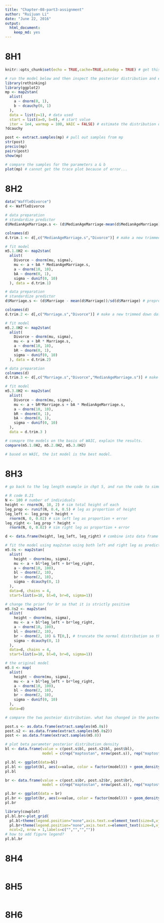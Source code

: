 ```yaml
---
title: "Chapter-08-part3-assignment"
author: "Ruijuan Li"
date: "June 22, 2016"
output: 
  html_document: 
    keep_md: yes
---
```

# 8H1
```r
knitr::opts_chunk$set(echo = TRUE,cache=TRUE,autodep = TRUE) # get this from Julin
```

```r
# run the model below and then inspect the posterior distribution and explain what it is accomplishing. 
library(rethinking)
library(ggplot2)
mp <- map2stan(
  alist(
    a ~ dnorm(0, 1), 
    b ~ dcauchy(0, 1) 
  ), 
  data = list(y=1), # data used 
  start = list(a=0, b=0), # start value 
  iter = 1e4, warmup = 100, WAIC = FALSE) # estimate the distribution of a and b using dnorm & dcauchy??? no corrleation between a & b...  
?dcauchy

post <- extract.samples(mp) # pull out samples from mp 
str(post) 
precis(mp)
pairs(post)
show(mp)

# compare the samples for the parameters a & b
plot(mp) # cannot get the trace plot because of error... 
```

# 8H2
```r
 
data("WaffleDivorce")
d <- WaffleDivorce

# data preparation 
# standardize predictor
d$MedianAgeMarriage.s <- (d$MedianAgeMarriage-mean(d$MedianAgeMarriage))/sd(d$MedianAgeMarriage) # preprocess all variable transformation 

colnames(d)
d.trim.1 <- d[,c("MedianAgeMarriage.s","Divorce")] # make a new trimmed down data frame that contains only the variable to use to fit the model 

# fit model
m5.1.8H2 <- map2stan(
  alist(
    Divorce ~ dnorm(mu, sigma),
    mu <- a + bA * MedianAgeMarriage.s,
    a ~ dnorm(10, 10),
    bA ~ dnorm(0, 1),
    sigma ~ dunif(0, 10)
  ), data = d.trim.1)

# data preparation 
# standardize predictor
d$Marriage.s <- (d$Marriage - mean(d$Marriage))/sd(d$Marriage) # preprocess all variable transformation 

colnames(d)
d.trim.2 <- d[,c("Marriage.s","Divorce")] # make a new trimmed down data frame that contains only the variable to use to fit the model 

# fit model
m5.2.8H2 <- map2stan(
  alist(
    Divorce ~ dnorm(mu, sigma),
    mu <- a + bR * Marriage.s,
    a ~ dnorm(10, 10),
    bR ~ dnorm(0, 1),
    sigma ~ dunif(0, 10)
  ), data = d.trim.2) 

# data preparation 
colnames(d)
d.trim.3 <- d[,c("Marriage.s","Divorce","MedianAgeMarriage.s")] # make a new trimmed down data frame that contains only the variable to use to fit the model 

# fit model
m5.3.8H2 <- map2stan(
  alist(
    Divorce ~ dnorm(mu, sigma),
    mu <- a + bR*Marriage.s + bA * MedianAgeMarriage.s,
    a ~ dnorm(10, 10),
    bR ~ dnorm(0, 1),
    bA ~ dnorm(0, 1),
    sigma ~ dunif(0, 10)
  ), 
  data = d.trim.3 )

# comapre the models on the basis of WAIC, explain the results. 
compare(m5.1.8H2, m5.2.8H2, m5.3.8H2)

# based on WAIC, the 1st model is the best model. 
```

# 8H3 
```r
# go back to the leg length example in chpt 5, and run the code to simulate height and leg lengths for 100 imagined individuals. 

# R code 8.21 
N <- 100 # number of individuals 
height <- rnorm(N, 10, 2) # sim total height of each 
leg_prop <- runif(N, 0.4, 0.5) # leg as proportion of height 
leg_left <- leg_prop * height + 
  rnorm(N, 0, 0.02) # sim left leg as proportion + error
leg_right <- leg_prop * height + 
  rnorm(N, 0, 0.02) # sim right leg as proportion + error 

d <- data.frame(height, leg_left, leg_right) # combine into data frame 

# fit the model using map2stan using both left and right leg as predictor
m5.8s <- map2stan(
  alist(
    height ~ dnorm(mu, sigma),
    mu <- a + bl*leg_left + br*leg_right,
    a ~ dnorm(10, 100),
    bl ~ dnorm(2, 10),
    br ~ dnorm(2, 10),
    sigma ~ dcauchy(0, 1)
  ), 
  data=d, chains = 4, 
  start=list(a=10, bl=0, br=0, sigma=1))

# change the prior for br so that it is strictly positive 
m5.8s2 <- map2stan(
  alist(
    height ~ dnorm(mu, sigma),
    mu <- a + bl*leg_left + br*leg_right,
    a ~ dnorm(10, 100),
    bl ~ dnorm(2, 10),
    br ~ dnorm(2, 10) & T[0,], # truncate the normal distribution so that it has positive probability only above 0. 
    sigma ~ dcauchy(0, 1)
  ), 
  data=d, chains = 4, 
  start=list(a=10, bl=0, br=0, sigma=1))

# the original model 
m5.8 <- map(
  alist(
    height ~ dnorm(mu, sigma),
    mu <- a + bl*leg_left + br*leg_right,
    a ~ dnorm(10, 100),
    bl ~ dnorm(2, 10),
    br ~ dnorm(2, 10),
    sigma ~ dunif(0, 10)
  ), 
  data=d)

# compare the two posteior distribution. what has changed in the posterior distribution of both beta parameters? Can you explain the change induced by the change in prior? 

post.s <- as.data.frame(extract.samples(m5.8s))
post.s2 <- as.data.frame(extract.samples(m5.8s2))
post <- as.data.frame(extract.samples(m5.8))

# plot beta parameter posterior distribution density  
bl <- data.frame(value = c(post.s$bl, post.s2$bl, post$bl),
                 model = c(rep("maptostan", nrow(post.s)), rep("maptostan.positive", nrow(post.s2)), rep("original", nrow(post))))

pl.bl <- ggplot(data=bl)
pl.bl <- ggplot(bl, aes(x=value, color = factor(model))) + geom_density()
pl.bl

br <- data.frame(value = c(post.s$br, post.s2$br, post$br),
                 model = c(rep("maptostan", nrow(post.s)), rep("maptostan.positive", nrow(post.s2)), rep("original", nrow(post))))

pl.br <- ggplot(data = br)
pl.br <- ggplot(br, aes(x=value, color = factor(model))) + geom_density()
pl.br

library(cowplot)
pl.bl.br<-plot_grid(
  pl.bl+theme(legend.position="none",axis.text.x=element_text(size=8,vjust=0.5))+labs(title="bl"),
  pl.br+theme(legend.position="none",axis.text.x=element_text(size=8,vjust=0.5))+labs(title="br"), 
  ncol=2, nrow = 1,labels=c("","","",""))
# how to add figure legend? 
pl.bl.br
```

# 8H4
```r

```

# 8H5
```r

```

# 8H6 
```r

```



